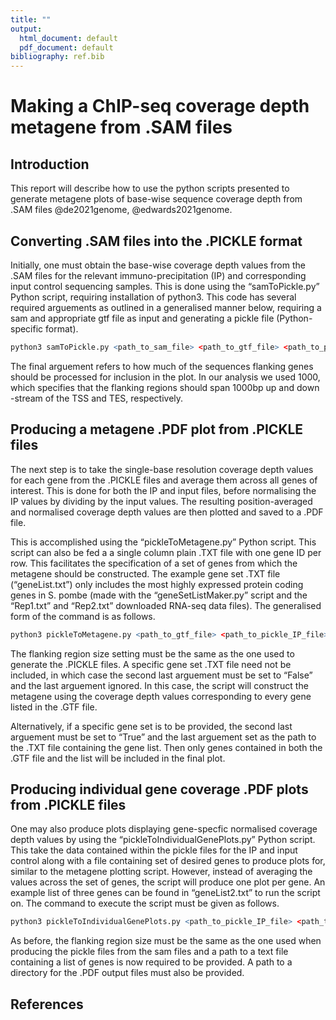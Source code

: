```yaml
---
title: ""
output:
  html_document: default
  pdf_document: default
bibliography: ref.bib 
---
```

# Making a ChIP-seq coverage depth metagene from .SAM files

## Introduction

This report will describe how to use the python scripts presented to generate metagene plots of base-wise sequence coverage depth from .SAM files @de2021genome, @edwards2021genome.

## Converting .SAM files into the .PICKLE format

Initially, one must obtain the base-wise coverage depth values from the .SAM files for the relevant immuno-precipitation (IP) and corresponding input control sequencing samples. This is done using the "samToPickle.py" Python script, requiring installation of python3. This code has several required arguements as outlined in a generalised manner below, requiring a sam and appropriate gtf file as input and generating a pickle file (Python-specific format).

```r
python3 samToPickle.py <path_to_sam_file> <path_to_gtf_file> <path_to_pickle_output_file> <size_of_flanking_regions>
```

The final arguement refers to how much of the sequences flanking genes should be processed for inclusion in the plot. In our analysis we used 1000, which specifies that the flanking regions should span 1000bp up and down -stream of the TSS and TES, respectively.

## Producing a metagene .PDF plot from .PICKLE files

The next step is to take the single-base resolution coverage depth values for each gene from the .PICKLE files and average them across all genes of interest. This is done for both the IP and input files, before normalising the IP values by dividing by the input values. The resulting position-averaged and normalised coverage depth values are then plotted and saved to a .PDF file.

This is accomplished using the "pickleToMetagene.py" Python script. This script can also be fed a a single column plain .TXT file with one gene ID per row. This facilitates the specification of a set of genes from which the metagene should be constructed. The example gene set .TXT file ("geneList.txt") only includes the most highly expressed protein coding genes in S. pombe (made with the "geneSetListMaker.py" script and the "Rep1.txt" and "Rep2.txt" downloaded RNA-seq data files). The generalised form of the command is as follows.

```r
python3 pickleToMetagene.py <path_to_gtf_file> <path_to_pickle_IP_file> <path_to_pickle_input_file> <size_of_flanking_regions> <path_to_plot_output_file> <True/False_for_inclusion_of_specific_gene_set> <path_to_gene_set_txt_file>
```

The flanking region size setting must be the same as the one used to generate the .PICKLE files. A specific gene set .TXT file need not be included, in which case the second last arguement must be set to "False" and the last arguement ignored. In this case, the script will construct the metagene using the coverage depth values corresponding to every gene listed in the .GTF file.

Alternatively, if a specific gene set is to be provided, the second last arguement must be set to "True" and the last arguement set as the path to the .TXT file containing the gene list. Then only genes contained in both the .GTF file and the list will be included in the final plot.

## Producing individual gene coverage .PDF plots from .PICKLE files

One may also produce plots displaying gene-specfic normalised coverage depth values by using the "pickleToIndividualGenePlots.py" Python script. This take the data contained within the pickle files for the IP and input control along with a file containing set of desired genes to produce plots for, similar to the  metagene plotting script. However, instead of averaging the values across the set of genes, the script will produce one plot per gene. An example list of three genes can be found in "geneList2.txt" to run the script on. The command to execute the script must be given as follows.

```r
python3 pickleToIndividualGenePlots.py <path_to_pickle_IP_file> <path_to_pickle_input_file> <size_of_flanking_regions> <path_to_plot_output_directory> <path_to_gene_set_txt_file>
```

As before, the flanking region size must be the same as the one used when producing the pickle files from the sam files and a path to a text file containing a list of genes is now required to be provided. A path to a directory for the .PDF output files must also be provided.

## References